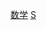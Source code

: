 {{Catnav|頁面分類|社会科学|教育|学科教育}}
{{catmore}}
{{commonscat|Mathematical education}}
[[Category:数学|]]
[[Category:各主題教育|S]]